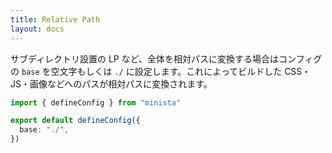 ```yaml
---
title: Relative Path
layout: docs
---
```


サブディレクトリ設置の LP など、全体を相対パスに変換する場合はコンフィグの `base` を空文字もしくは `./` に設定します。これによってビルドした CSS・JS・画像などへのパスが相対パスに変換されます。

```ts
import { defineConfig } from "minista"

export default defineConfig({
  base: "./",
})
```
